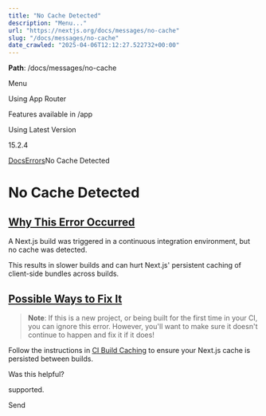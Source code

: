 ---
title: "No Cache Detected"
description: "Menu..."
url: "https://nextjs.org/docs/messages/no-cache"
slug: "/docs/messages/no-cache"
date_crawled: "2025-04-06T12:12:27.522732+00:00"
---

**Path**: /docs/messages/no-cache

Menu

Using App Router

Features available in /app

Using Latest Version

15.2.4

[Docs](/docs)[Errors](/docs)No Cache Detected

# No Cache Detected

## [Why This Error Occurred](#why-this-error-occurred)

A Next.js build was triggered in a continuous integration environment, but no cache was detected.

This results in slower builds and can hurt Next.js' persistent caching of client-side bundles across builds.

## [Possible Ways to Fix It](#possible-ways-to-fix-it)

> **Note**: If this is a new project, or being built for the first time in your CI, you can ignore this error.
> However, you'll want to make sure it doesn't continue to happen and fix it if it does!

Follow the instructions in [CI Build Caching](/docs/pages/building-your-application/deploying/ci-build-caching) to ensure your Next.js cache is persisted between builds.

Was this helpful?

supported.

Send
